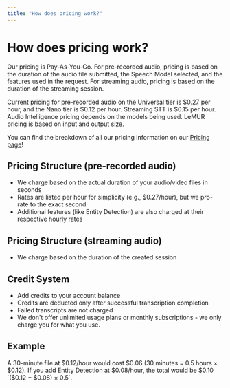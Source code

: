 ```yaml
---
title: "How does pricing work?"
---
```


# How does pricing work?

Our pricing is Pay-As-You-Go. For pre-recorded audio, pricing is based on the duration of the audio file submitted, the Speech Model selected, and the features used in the request. For streaming audio, pricing is based on the duration of the streaming session.

Current pricing for pre-recorded audio on the Universal tier is $0.27 per hour, and the Nano tier is $0.12 per hour. Streaming STT is $0.15 per hour. Audio Intelligence pricing depends on the models being used. LeMUR pricing is based on input and output size.

You can find the breakdown of all our pricing information on our [Pricing page](https://www.assemblyai.com/pricing)!

## Pricing Structure (pre-recorded audio)

- We charge based on the actual duration of your audio/video files in seconds
- Rates are listed per hour for simplicity (e.g., $0.27/hour), but we pro-rate to the exact second
- Additional features (like Entity Detection) are also charged at their respective hourly rates

## Pricing Structure (streaming audio)

- We charge based on the duration of the created session

## Credit System

- Add credits to your account balance
- Credits are deducted only after successful transcription completion
- Failed transcripts are not charged
- We don't offer unlimited usage plans or monthly subscriptions - we only charge you for what you use.

## Example

A 30-minute file at $0.12/hour would cost $0.06 (30 minutes = 0.5 hours × $0.12). If you add Entity Detection at $0.08/hour, the total would be $0.10 `($0.12 + $0.08) × 0.5`.